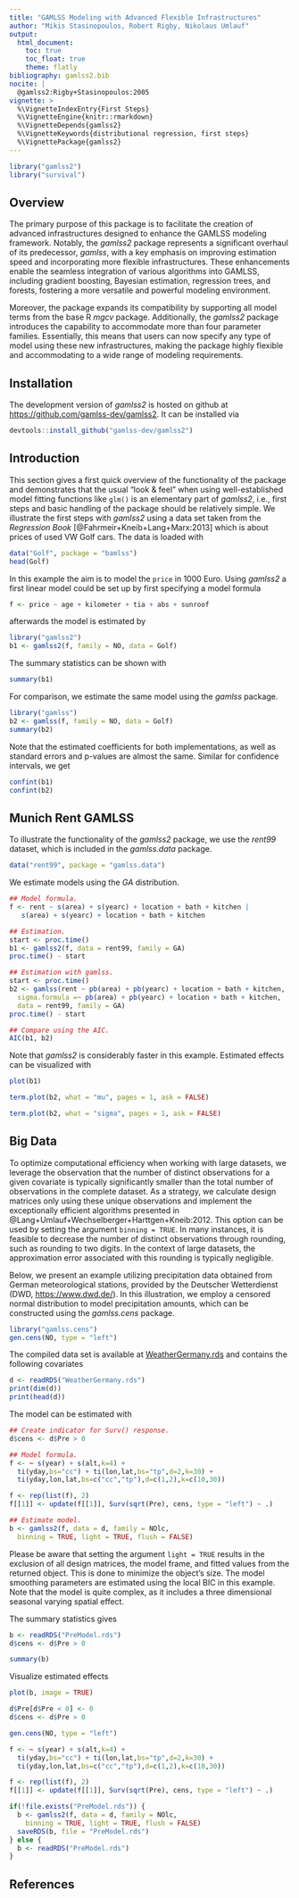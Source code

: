 ```yaml
---
title: "GAMLSS Modeling with Advanced Flexible Infrastructures"
author: "Mikis Stasinopoulos, Robert Rigby, Nikolaus Umlauf"
output:
  html_document:
    toc: true
    toc_float: true
    theme: flatly
bibliography: gamlss2.bib
nocite: |
  @gamlss2:Rigby+Stasinopoulos:2005
vignette: >
  %\VignetteIndexEntry{First Steps}
  %\VignetteEngine{knitr::rmarkdown}
  %\VignetteDepends{gamlss2}
  %\VignetteKeywords{distributional regression, first steps}
  %\VignettePackage{gamlss2}
---
```


```r
library("gamlss2")
library("survival")
```

## Overview 

The primary purpose of this package is to facilitate the creation of advanced infrastructures
designed to enhance the GAMLSS modeling framework. Notably, the _gamlss2_ package represents a
significant overhaul of its predecessor, _gamlss_, with a key emphasis on improving estimation
speed and incorporating more flexible infrastructures. These enhancements enable the seamless
integration of various algorithms into GAMLSS, including gradient boosting, Bayesian estimation,
regression trees, and forests, fostering a more versatile and powerful modeling environment.

Moreover, the package expands its compatibility by supporting all model terms from the base
R _mgcv_ package. Additionally, the _gamlss2_ package introduces the capability to
accommodate more than four parameter families. Essentially, this means that users can now
specify any type of model using these new infrastructures, making the package highly
flexible and accommodating to a wide range of modeling requirements.

## Installation

The development version of _gamlss2_ is hosted on github at
<https://github.com/gamlss-dev/gamlss2>.
It can be installed via

```r
devtools::install_github("gamlss-dev/gamlss2")
```

## Introduction

This section gives a first quick overview of the functionality of the package and
demonstrates that the usual "look & feel" when using well-established model fitting 
functions like `glm()` is an elementary part of _gamlss2_, i.e., first steps and
basic handling of the package should be relatively simple. We illustrate the first steps
with _gamlss2_ using a data set taken from the _Regression Book_ [@Fahrmeir+Kneib+Lang+Marx:2013]
which is about prices of used VW Golf cars. The data is loaded with
```r
data("Golf", package = "bamlss")
head(Golf)
```
In this example the aim is to model the `price` in 1000 Euro. Using _gamlss2_ a first
linear model could be set up by first specifying a model formula
```r
f <- price ~ age + kilometer + tia + abs + sunroof
```
afterwards the model is estimated by
```r
library("gamlss2")
b1 <- gamlss2(f, family = NO, data = Golf)
```
The summary statistics can be shown with
```r
summary(b1)
```
For comparison, we estimate the same model using the _gamlss_ package.
```r
library("gamlss")
b2 <- gamlss(f, family = NO, data = Golf)
summary(b2)
```
Note that the estimated coefficients for both implementations, as well as standard errors
and p-values are almost the same. Similar for confidence intervals, we get
```r
confint(b1)
confint(b2)
```

## Munich Rent GAMLSS

To illustrate the functionality of the _gamlss2_ package, we use the _rent99_ dataset,
which is included in the _gamlss.data_ package.
```r
data("rent99", package = "gamlss.data")
```
We estimate models using the _GA_ distribution.
```r
## Model formula.
f <- rent ~ s(area) + s(yearc) + location + bath + kitchen |
   s(area) + s(yearc) + location + bath + kitchen

## Estimation.
start <- proc.time()
b1 <- gamlss2(f, data = rent99, family = GA)
proc.time() - start

## Estimation with gamlss.
start <- proc.time()
b2 <- gamlss(rent ~ pb(area) + pb(yearc) + location + bath + kitchen,
  sigma.formula =~ pb(area) + pb(yearc) + location + bath + kitchen,
  data = rent99, family = GA)
proc.time() - start

## Compare using the AIC.
AIC(b1, b2)
```
Note that _gamlss2_ is considerably faster in this example. Estimated effects
can be visualized with
```r
plot(b1)
```
```r
term.plot(b2, what = "mu", pages = 1, ask = FALSE)
```
```r
term.plot(b2, what = "sigma", pages = 1, ask = FALSE)
```

## Big Data

To optimize computational efficiency when working with large datasets, we leverage the
observation that the number of distinct observations for a given covariate is typically
significantly smaller than the total number of observations in the complete dataset. As a strategy,
we calculate design matrices only using these unique observations and implement the
exceptionally efficient algorithms presented in
@Lang+Umlauf+Wechselberger+Harttgen+Kneib:2012. This option can be used by setting
the argument `binning = TRUE`. In many instances, it is feasible to decrease the number of
distinct observations through rounding, such as rounding to two digits. In the context of
large datasets, the approximation error associated with this rounding is typically negligible.

Below, we present an example utilizing precipitation data obtained from German meteorological
stations, provided by the Deutscher Wetterdienst (DWD, [https://www.dwd.de/](https://www.dwd.de/)).
In this illustration, we employ a censored normal distribution to model precipitation amounts,
which can be constructed using the _gamlss.cens_ package.
```r
library("gamlss.cens")
gen.cens(NO, type = "left")
```
The compiled data set is available at
[WeatherGermany.rds](https://fileshare.uibk.ac.at/f/795c0a9739de4e06b3a5/?dl=1)
and contains the following covariates
```r
d <- readRDS("WeatherGermany.rds")
print(dim(d))
print(head(d))
```
The model can be estimated with
```r
## Create indicator for Surv() response.
d$cens <- d$Pre > 0

## Model formula.
f <- ~ s(year) + s(alt,k=4) +
  ti(yday,bs="cc") + ti(lon,lat,bs="tp",d=2,k=30) +
  ti(yday,lon,lat,bs=c("cc","tp"),d=c(1,2),k=c(10,30))

f <- rep(list(f), 2)
f[[1]] <- update(f[[1]], Surv(sqrt(Pre), cens, type = "left") ~ .)

## Estimate model.
b <- gamlss2(f, data = d, family = NOlc,
  binning = TRUE, light = TRUE, flush = FALSE)
```
Please be aware that setting the argument `light = TRUE` results in the exclusion of all
design matrices, the model frame, and fitted values from the returned object.
This is done to minimize the object's size. The model smoothing parameters are estimated
using the local BIC in this example. Note that the model is quite complex, as it includes
a three dimensional seasonal varying spatial effect.

The summary statistics gives
```r
b <- readRDS("PreModel.rds")
d$cens <- d$Pre > 0
```
```r
summary(b)
```
Visualize estimated effects
```r
plot(b, image = TRUE)
```

```r
d$Pre[d$Pre < 0] <- 0
d$cens <- d$Pre > 0

gen.cens(NO, type = "left")

f <- ~ s(year) + s(alt,k=4) +
  ti(yday,bs="cc") + ti(lon,lat,bs="tp",d=2,k=30) +
  ti(yday,lon,lat,bs=c("cc","tp"),d=c(1,2),k=c(10,30))

f <- rep(list(f), 2)
f[[1]] <- update(f[[1]], Surv(sqrt(Pre), cens, type = "left") ~ .)

if(!file.exists("PreModel.rds")) {
  b <- gamlss2(f, data = d, family = NOlc,
    binning = TRUE, light = TRUE, flush = FALSE)
  saveRDS(b, file = "PreModel.rds")
} else {
  b <- readRDS("PreModel.rds")
}
```

## References
